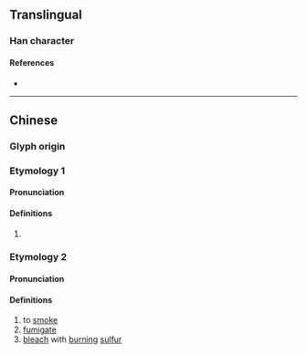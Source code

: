 {{also|𤓮}}
{{character info}}
==Translingual==

===Han character===
{{Han char|rn=86|rad=火|as=29|sn=33|four=94822|canj=FDDH|ids=⿰火鬱}}

====References====
* {{Han ref|kx=0688.240|dkj=19651|dj=1101.110|hdz=32251.060|uh=7229|ud=29225|bh=F9C6|bd=63942}}

----

==Chinese==
{{zh-forms|alt=𤓮}}

===Glyph origin===
{{Han etym}}

===Etymology 1===

====Pronunciation====
{{zh-pron
|m=yù
|c=
|mc=y
|oc=y
|ma=
|cat=
}}

====Definitions====
{{zh-hanzi}}

# {{rfdef|zh}}

===Etymology 2===

====Pronunciation====
{{zh-pron
|m=
|c=wat1
|cat=
}}

====Definitions====
{{zh-hanzi}}

# to [[smoke]]
# [[fumigate]]{{rfv-sense|zh}}
# [[bleach]] with [[burn]]ing [[sulfur]]{{rfv-sense|zh}}

{{attention|zh|suspect unihan definitions}}